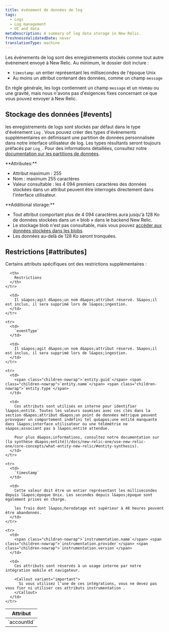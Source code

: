 ```yaml
---
title: événement de données de log
tags:
  - Logs
  - Log management
  - UI and data
metaDescription: A summary of log data storage in New Relic.
freshnessValidatedDate: never
translationType: machine
---
```


Les événements de log sont des enregistrements stockés comme tout autre événement envoyé à New Relic. Au minimum, le dossier doit inclure :

* `timestamp`: un entier représentant les millisecondes de l&apos;époque Unix
* Au moins un attribut contenant des données, comme un champ `message`

En règle générale, les logs contiennent un champ `message` et un niveau ou une gravité, mais nous n&apos;avons pas d&apos;exigences fixes concernant ce que vous pouvez envoyer à New Relic.

## Stockage des données [#events]

les enregistrements de logs sont stockés par défaut dans le type d&apos;événement `Log` . Vous pouvez créer des types d&apos;événements supplémentaires en définissant une partition de données personnalisée dans notre interface utilisateur de log. Les types résultants seront toujours préfacés par `Log_`. Pour des informations détaillées, consultez notre [documentation sur les partitions de données](/docs/logs/ui-data/data-partitions/).

<DNT>
  **Attributes:**
</DNT>

* Attribut maximum : 255
* Nom : maximum 255 caractères
* Valeur consultable : les 4 094 premiers caractères des données stockées dans un attribut peuvent être interrogés directement dans l&apos;interface utilisateur.

<DNT>
  **Additional storage:**
</DNT>

* Tout attribut comportant plus de 4 094 caractères aura jusqu&apos;à 128 Ko de données stockées dans un « blob » dans le backend New Relic.
* Le stockage blob n&apos;est pas consultable, mais vous pouvez [accéder aux données stockées dans les blobs](/docs/logs/ui-data/long-logs-blobs).
* Les données au-delà de 128 Ko seront tronquées.

## Restrictions [#attributes]

Certains attributs spécifiques ont des restrictions supplémentaires :

<table>
  <thead>
    <tr>
      <th style={{ width: "150px" }}>
        Attribut
      </th>

      <th>
        Restrictions
      </th>
    </tr>
  </thead>

  <tbody>
    <tr>
      <td>
        `accountId`
      </td>

      <td>
        Il s&apos;agit d&apos;un nom d&apos;attribut réservé. S&apos;il est inclus, il sera supprimé lors de l&apos;ingestion.
      </td>
    </tr>

    <tr>
      <td>
        `eventType`
      </td>

      <td>
        Il s&apos;agit d&apos;un nom d&apos;attribut réservé. S&apos;il est inclus, il sera supprimé lors de l&apos;ingestion.
      </td>
    </tr>

    <tr>
      <td>
        <span class="children-nowrap">`entity.guid`</span> <span class="children-nowrap">`entity.name`</span> <span class="children-nowrap">`entity.type`</span>
      </td>

      <td>
        Ces attributs sont utilisés en interne pour identifier l&apos;entité. Toutes les valeurs soumises avec ces clés dans la section d&apos;attribut d&apos;un point de données métrique peuvent provoquer un comportement indéfini tel qu&apos;une entité manquante dans l&apos;interface utilisateur ou une télémétrie ne s&apos;associant pas à l&apos;entité attendue.

        Pour plus d&apos;informations, consultez notre documentation sur [la synthèse d&apos;entité](/docs/new-relic-one/use-new-relic-one/core-concepts/what-entity-new-relic/#entity-synthesis).
      </td>
    </tr>

    <tr>
      <td>
        `timestamp`
      </td>

      <td>
        Cette valeur doit être un entier représentant les millisecondes depuis l&apos;époque Unix. Les secondes depuis l&apos;époque sont également prises en charge.

        les frais dont l&apos;horodatage est supérieur à 48 heures peuvent être abandonnés.
      </td>
    </tr>

    <tr>
      <td>
        <span class="children-nowrap">`instrumentation.name`</span> <span class="children-nowrap">`instrumentation.provider`</span> <span class="children-nowrap">`instrumentation.version`</span>
      </td>

      <td>
        Ces attributs sont réservés à un usage interne par notre intégration mobile et navigateur.

        <Callout variant="important">
          Si vous utilisez l’une de ces intégrations, vous ne devez pas vous fier ni utiliser ces attributs instrumentation .
        </Callout>
      </td>
    </tr>
  </tbody>
</table>